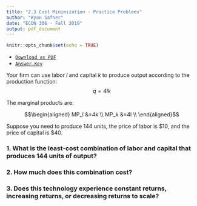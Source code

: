 ```yaml
---
title: "2.3 Cost Minimization - Practice Problems"
author: "Ryan Safner"
date: "ECON 306 - Fall 2019"
output: pdf_document
---
```


```r
knitr::opts_chunk$set(echo = TRUE)
```

- [<i class="fas fa-file-pdf"></i> `Download as PDF`](/practice/12-practice.pdf)
- [<i class="fas fa-file-pdf"></i> `Answer Key`](/practice/12-practice-answers.pdf)

Your firm can use labor $l$ and capital $k$ to produce output according to the production function:
$$q=4lk$$


The marginal products are:

$$\begin{aligned}
MP_l &=4k \\
MP_k &=4l \\ \end{aligned}$$

Suppose you  need to produce 144 units, the price of labor is \$10, and the price of capital is \$40. 

### 1. What is the least-cost combination of labor and capital that produces 144 units of output?

### 2. How much does this combination cost?

### 3. Does this technology experience constant returns, increasing returns, or decreasing returns to scale?
